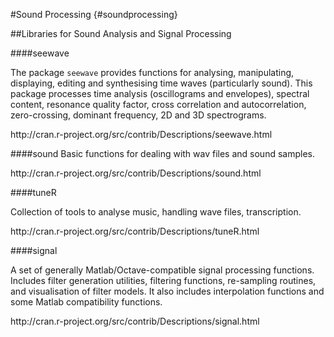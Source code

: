 
#Sound Processing {#soundprocessing}


##Libraries for Sound Analysis and Signal Processing


####seewave

The package `seewave` provides functions for analysing, manipulating, displaying, editing and synthesising time waves (particularly sound). This package processes time analysis (oscillograms and envelopes), spectral content, resonance quality factor, cross correlation and autocorrelation, zero-crossing, dominant frequency, 2D and 3D spectrograms.

http://cran.r-project.org/src/contrib/Descriptions/seewave.html

####sound
Basic functions for dealing with wav files and sound samples.

http://cran.r-project.org/src/contrib/Descriptions/sound.html


####tuneR

Collection of tools to analyse music, handling wave files, transcription.

http://cran.r-project.org/src/contrib/Descriptions/tuneR.html

####signal

A set of generally Matlab/Octave-compatible signal processing functions. Includes filter generation utilities, filtering functions, re-sampling routines, and visualisation of filter models. It also includes interpolation functions and some Matlab compatibility functions.

http://cran.r-project.org/src/contrib/Descriptions/signal.html

